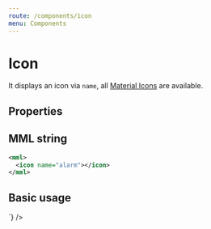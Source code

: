 ```yaml
---
route: /components/icon
menu: Components
---
```



# Icon

It displays an icon via `name`, all [Material Icons](https://material.io/resources/icons/?style=baseline) are available.

## Properties

<Props of={Icon} />

## MML string

```xml
<mml>
  <icon name="alarm"></icon>
</mml>
```

## Basic usage

<Playground>
  <MML
    source={`
    <icon name="alarm"></icon>
  `}
  />
</Playground>

